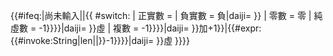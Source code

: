 <includeonly>{{#ifeq:{{{num|尚未輸入}}}|尚未輸入|{{error|解析失敗：無法轉換成中文}}|{{ #switch: {{Number type|{{{num}}}}}
| 正實數 = {{整數轉中文/結構模組|num={{{num}}}|daiji={{{daiji|0}}} }}
| 負實數 = 負{{整數轉中文/結構模組|num={{#expr:abs({{{num}}})}}|daiji={{{daiji|0}}} }}
| 零數 = 零
| 純虛數 = {{整數轉中文/結構模組|num={{#invoke:String|sub|{{{num}}}|1|{{#expr:{{#invoke:String|len|{{{num}}}|}}-1}}}}|daiji={{{daiji|0}}} }}虛
| 複數 = {{整數轉中文/結構模組|num={{#invoke:String|sub|{{{num}}}|1|{{#expr:{{#invoke:String|find|{{{num}}}|+|1|0}}-1}}}}|daiji={{{daiji|0}}} }}加{{整數轉中文/結構模組|num={{#invoke:String|sub|{{{num}}}|{{#expr:{{#invoke:String|find|{{{num}}}|+|1|0}}+1}}|{{#expr:{{#invoke:String|len|{{{num}}}|}}-1}}}}|daiji={{{daiji|0}}} }}虛
}}}}</includeonly><noinclude>
{{Documentation}}
</noinclude>